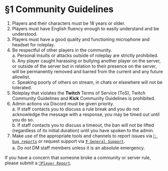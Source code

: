 # §1 Community Guidelines

1. Players and their characters must be 18 years or older.
2. Players must have English fluency enough to easily understand and be understood.
3. Players must have a good quality and functioning microphone and headset for roleplay.
4. Be respectful of other players in the community.\
a. Personal insults or attacks outside of roleplay are strictly prohibited.\
b. Any player caught harassing or bullying another player on the server, or outside of the server but in relation to their presence on the server, will be permanently removed and barred from the current and any future allowlist.\
c. Speaking poorly of others on stream, in chats or elsewhere will not be tolerated. 
5. Roleplay that violates the **Twitch** Terms of Service (ToS), Twitch Community Guidelines and **Kick** Community Guidelines is prohibited.
6. Admin actions via Discord must be given priority.\
a. If staff contacts you to discuss a rule break and you do not acknowledge the message with a response, you may be timed out until you do so.\
b. If staff contacts you to discuss a timeout, the ban will not be lifted (regardless of its initial duration) until you have spoken to the admin. 
7. Make use of the appropriate tools and channels to report issues via [`💭 bug reports`](https://discord.com/channels/1083964697532973157/1185063163385872446) or request support via [`❓ General Support`](https://discord.com/channels/1083964697532973157/1083965258240110594).\
a. Do *not* DM staff members unless it is an absolute emergency. 

If you have a concern that someone broke a community or server rule, please submit a [`🚨Player Report`](https://discord.com/channels/1083964697532973157/1083965258240110594).
